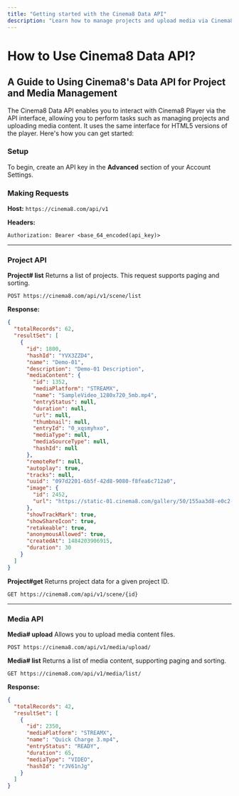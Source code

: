 ```yaml
---
title: "Getting started with the Cinema8 Data API"
description: "Learn how to manage projects and upload media via Cinema8’s Data API for seamless interaction with player data. Visit Cinema8."
---
```


# How to Use Cinema8 Data API?

## A Guide to Using Cinema8's Data API for Project and Media Management

The Cinema8 Data API enables you to interact with Cinema8 Player via the API interface, allowing you to perform tasks such as managing projects and uploading media content. It uses the same interface for HTML5 versions of the player. Here's how you can get started:

### Setup

To begin, create an API key in the **Advanced** section of your Account Settings.

### Making Requests

**Host:** `https://cinema8.com/api/v1`

**Headers:**

```
Authorization: Bearer <base_64_encoded(api_key)>
```

---

### Project API

**Project# list**
Returns a list of projects. This request supports paging and sorting.

```http
POST https://cinema8.com/api/v1/scene/list
```

**Response:**

```json
{
  "totalRecords": 62,
  "resultSet": [
    {
      "id": 1800,
      "hashId": "YVX3ZZD4",
      "name": "Demo-01",
      "description": "Demo-01 Description",
      "mediaContent": {
        "id": 1352,
        "mediaPlatform": "STREAMX",
        "name": "SampleVideo_1280x720_5mb.mp4",
        "entryStatus": null,
        "duration": null,
        "url": null,
        "thumbnail": null,
        "entryId": "0_xqsmyhxo",
        "mediaType": null,
        "mediaSourceType": null,
        "hashId": null
      },
      "remoteRef": null,
      "autoplay": true,
      "tracks": null,
      "uuid": "097d2201-6b5f-42d8-9080-f8fea6c712a0",
      "image": {
        "id": 2452,
        "url": "https://static-01.cinema8.com/gallery/50/155aa3d8-e0c2-494f-ada7-7826c2219741/16"
      },
      "showTrackMark": true,
      "showShareIcon": true,
      "retakeable": true,
      "anonymousAllowed": true,
      "createdAt": 1484203906915,
      "duration": 30
    }
  ]
}
```

**Project#get**
Returns project data for a given project ID.

```http
GET https://cinema8.com/api/v1/scene/{id}
```

---

### Media API

**Media# upload**
Allows you to upload media content files.

```http
POST https://cinema8.com/api/v1/media/upload/
```

**Media# list**
Returns a list of media content, supporting paging and sorting.

```http
GET https://cinema8.com/api/v1/media/list/
```

**Response:**

```json
{
  "totalRecords": 42,
  "resultSet": [
    {
      "id": 2350,
      "mediaPlatform": "STREAMX",
      "name": "Quick Charge 3.mp4",
      "entryStatus": "READY",
      "duration": 65,
      "mediaType": "VIDEO",
      "hashId": "rJV61nJg"
    }
  ]
}
```
